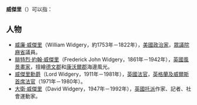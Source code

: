 '''威傑里'''（{{Lang-en|'''Widgery'''}}）可以指：

==人物==
* [[威廉·威傑里|威廉·威傑里]]（William Widgery，約1753年－1822年），[[美國|美國]][[政治家|政治家]]，[[美國眾議院|眾議院]][[麻省|麻省]]議員。
* [[腓特烈·約翰·威傑里|腓特烈·約翰·威傑里]]（Frederick John Widgery，1861年－1942年），[[英國|英國]][[風景畫|風景畫家]]，擅繪[[德文郡|德文郡]]和[[康沃爾郡|康沃爾郡]]海邊風光。
* [[威傑里男爵約翰·威傑里|威傑里勳爵]]（Lord Widgery，1911年－1981年），[[英國|英國]][[法官|法官]]，[[英格蘭及威爾斯首席法官|英格蘭及威爾斯首席法官]]（1971年－1980年）。
* [[大衛·威傑里|大衛·威傑里]]（David Widgery，1947年－1992年），[[英國|英國]][[托派|托派]]作家、記者、社會運動家。

{{disambig|cat=三字人名消歧义}}
